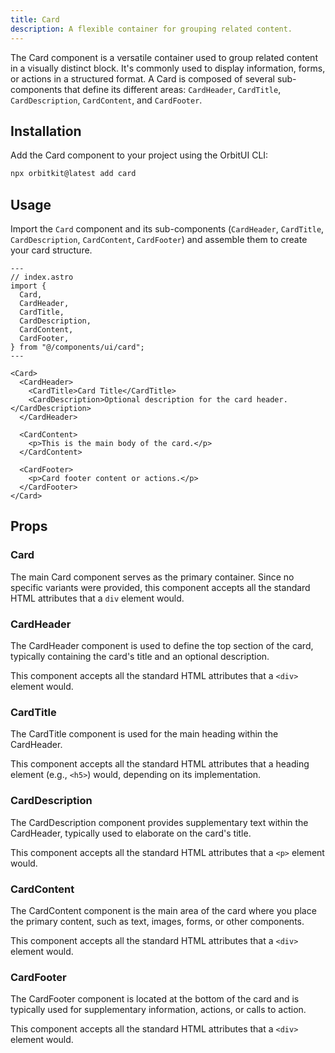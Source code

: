 ```yaml
---
title: Card
description: A flexible container for grouping related content.
---
```


The Card component is a versatile container used to group related content in a visually distinct block. It's commonly used to display information, forms, or actions in a structured format. A Card is composed of several sub-components that define its different areas: `CardHeader`, `CardTitle`, `CardDescription`, `CardContent`, and `CardFooter`.

## Installation

Add the Card component to your project using the OrbitUI CLI:

```bash
npx orbitkit@latest add card
```

## Usage

Import the `Card` component and its sub-components (`CardHeader`, `CardTitle`, `CardDescription`, `CardContent`, `CardFooter`) and assemble them to create your card structure.

```astro
---
// index.astro
import {
  Card,
  CardHeader,
  CardTitle,
  CardDescription,
  CardContent,
  CardFooter,
} from "@/components/ui/card";
---

<Card>
  <CardHeader>
    <CardTitle>Card Title</CardTitle>
    <CardDescription>Optional description for the card header.</CardDescription>
  </CardHeader>

  <CardContent>
    <p>This is the main body of the card.</p>
  </CardContent>

  <CardFooter>
    <p>Card footer content or actions.</p>
  </CardFooter>
</Card>
```

## Props

### Card
The main Card component serves as the primary container. Since no specific variants were provided, this component accepts all the standard HTML attributes that a `div` element would.

### CardHeader
The CardHeader component is used to define the top section of the card, typically containing the card's title and an optional description.

This component accepts all the standard HTML attributes that a `<div>` element would.

### CardTitle

The CardTitle component is used for the main heading within the CardHeader.

This component accepts all the standard HTML attributes that a heading element (e.g., `<h5>`) would, depending on its implementation. 

### CardDescription

The CardDescription component provides supplementary text within the CardHeader, typically used to elaborate on the card's title.

This component accepts all the standard HTML attributes that a `<p>` element would.

### CardContent

The CardContent component is the main area of the card where you place the primary content, such as text, images, forms, or other components.

This component accepts all the standard HTML attributes that a `<div>` element would.

### CardFooter

The CardFooter component is located at the bottom of the card and is typically used for supplementary information, actions, or calls to action.

This component accepts all the standard HTML attributes that a `<div>` element would.
